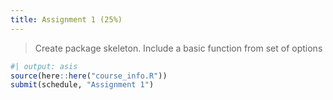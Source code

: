 ```yaml
---
title: Assignment 1 (25%)
---
```


> Create package skeleton. Include a basic function from set of options

```r
#| output: asis
source(here::here("course_info.R"))
submit(schedule, "Assignment 1")
```
